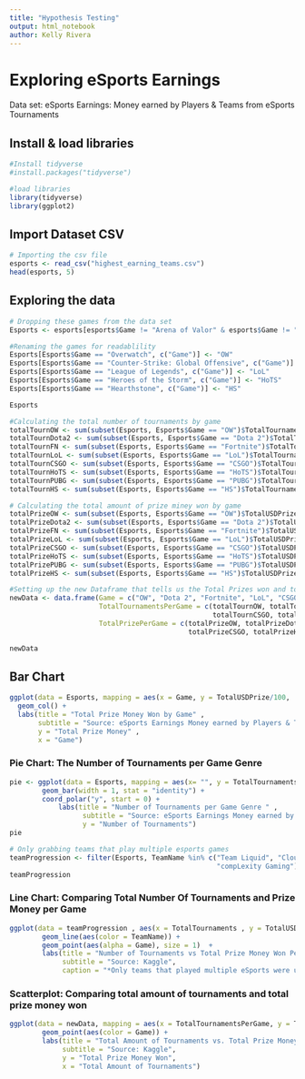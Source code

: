 ---
title: "Hypothesis Testing"
output: html_notebook
author: Kelly Rivera
---

# Exploring eSports Earnings

Data set: eSports Earnings: Money earned by Players & Teams from eSports Tournaments

## Install & load libraries
```{r}
#Install tidyverse
#install.packages("tidyverse")

#load libraries
library(tidyverse)
library(ggplot2)
```


## Import Dataset CSV
```{r}
# Importing the csv file
esports <- read_csv("highest_earning_teams.csv")
head(esports, 5)
```

## Exploring the data
```{r}
# Dropping these games from the data set 
Esports <- esports[esports$Game != "Arena of Valor" & esports$Game != "Starcraft II", ] 

#Renaming the games for readablility
Esports[Esports$Game == "Overwatch", c("Game")] <- "OW"
Esports[Esports$Game == "Counter-Strike: Global Offensive", c("Game")] <- "CSGO"
Esports[Esports$Game == "League of Legends", c("Game")] <- "LoL"
Esports[Esports$Game == "Heroes of the Storm", c("Game")] <- "HoTS" 
Esports[Esports$Game == "Hearthstone", c("Game")] <- "HS" 

Esports
```


```{r}
#Calculating the total number of tournaments by game
totalTournOW <- sum(subset(Esports, Esports$Game == "OW")$TotalTournaments)
totalTournDota2 <- sum(subset(Esports, Esports$Game == "Dota 2")$TotalTournaments)
totalTournFN <- sum(subset(Esports, Esports$Game == "Fortnite")$TotalTournaments)
totalTournLoL <- sum(subset(Esports, Esports$Game == "LoL")$TotalTournaments)
totalTournCSGO <- sum(subset(Esports, Esports$Game == "CSGO")$TotalTournaments)
totalTournHoTS <- sum(subset(Esports, Esports$Game == "HoTS")$TotalTournaments)
totalTournPUBG <- sum(subset(Esports, Esports$Game == "PUBG")$TotalTournaments)
totalTournHS <- sum(subset(Esports, Esports$Game == "HS")$TotalTournaments)

# Calculating the total amount of prize miney won by game
totalPrizeOW <- sum(subset(Esports, Esports$Game == "OW")$TotalUSDPrize)
totalPrizeDota2 <- sum(subset(Esports, Esports$Game == "Dota 2")$TotalUSDPrize)
totalPrizeFN <- sum(subset(Esports, Esports$Game == "Fortnite")$TotalUSDPrize)
totalPrizeLoL <- sum(subset(Esports, Esports$Game == "LoL")$TotalUSDPrize)
totalPrizeCSGO <- sum(subset(Esports, Esports$Game == "CSGO")$TotalUSDPrize)
totalPrizeHoTS <- sum(subset(Esports, Esports$Game == "HoTS")$TotalUSDPrize)
totalPrizePUBG <- sum(subset(Esports, Esports$Game == "PUBG")$TotalUSDPrize)
totalPrizeHS <- sum(subset(Esports, Esports$Game == "HS")$TotalUSDPrize)

```


```{r}
#Setting up the new Dataframe that tells us the Total Prizes won and total tournaments by game
newData <- data.frame(Game = c("OW", "Dota 2", "Fortnite", "LoL", "CSGO", "HoTS", "PUBG", "HS"),
                      TotalTournamentsPerGame = c(totalTournOW, totalTournDota2, totalTournFN, totalTournLoL,
                                                  totalTournCSGO, totalTournHoTS, totalTournPUBG, totalTournHS), 
                      TotalPrizePerGame = c(totalPrizeOW, totalPrizeDota2, totalPrizeFN, totalPrizeLoL,
                                            totalPrizeCSGO, totalPrizeHoTS, totalPrizePUBG, totalPrizeHS))

newData
```


## Bar Chart 
```{r}
ggplot(data = Esports, mapping = aes(x = Game, y = TotalUSDPrize/100,  fill = Genre)) + 
  geom_col() +
  labs(title = "Total Prize Money Won by Game" ,
       subtitle = "Source: eSports Earnings Money earned by Players & Teams from eSports Tournaments" ,
       y = "Total Prize Money" ,
       x = "Game")
```


### Pie Chart: The Number of Tournaments per Game Genre 
```{r}
pie <- ggplot(data = Esports, mapping = aes(x= "", y = TotalTournaments, fill=Genre)) +
        geom_bar(width = 1, stat = "identity") +
        coord_polar("y", start = 0) +
            labs(title = "Number of Tournaments per Game Genre " ,
                  subtitle = "Source: eSports Earnings Money earned by Players & Teams from eSports Tournaments",
                  y = "Number of Tournaments")
pie
```


```{r}
# Only grabbing teams that play multiple esports games
teamProgression <- filter(Esports, TeamName %in% c("Team Liquid", "Cloud9", "MVP", "Fnatic", 
                                                   "compLexity Gaming"))
teamProgression
```




### Line Chart: Comparing Total Number Of Tournaments and Prize Money per Game
```{r}
ggplot(data = teamProgression , aes(x = TotalTournaments , y = TotalUSDPrize/100)) +
        geom_line(aes(color = TeamName)) +
        geom_point(aes(alpha = Game), size = 1)  +
        labs(title = "Number of Tournaments vs Total Prize Money Won Per Game" ,
             subtitle = "Source: Kaggle",
             caption = "*Only teams that played multiple eSports were used in this analysis" )

```




### Scatterplot: Comparing total amount of tournaments and total prize money won

```{r}
ggplot(data = newData, mapping = aes(x = TotalTournamentsPerGame, y = TotalPrizePerGame/100)) +
        geom_point(aes(color = Game)) +
        labs(title = "Total Amount of Tournaments vs. Total Prize Money Won" ,
             subtitle = "Source: Kaggle",
             y = "Total Prize Money Won",
             x = "Total Amount of Tournaments")
```










